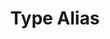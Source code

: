 ---
id: "q_ts0j1k2l"
questionType: "MULTIPLE_CHOICE"
title: "Type Alias"
description: "Which keyword is used to create a type alias?"
difficulty: "EASY"
category: "Type Script"
options:
  - "alias"
  - "typedef"
  - "type"
  - "define"
correctAnswer: 2
---